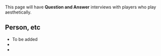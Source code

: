 {{en/Incomplete}}

{{en/Table of contents}}


This page will have '''Question and Answer''' interviews with players who play aesthetically.

==Person, etc==
* To be added
*
*



{{en/Aesthetics}}
